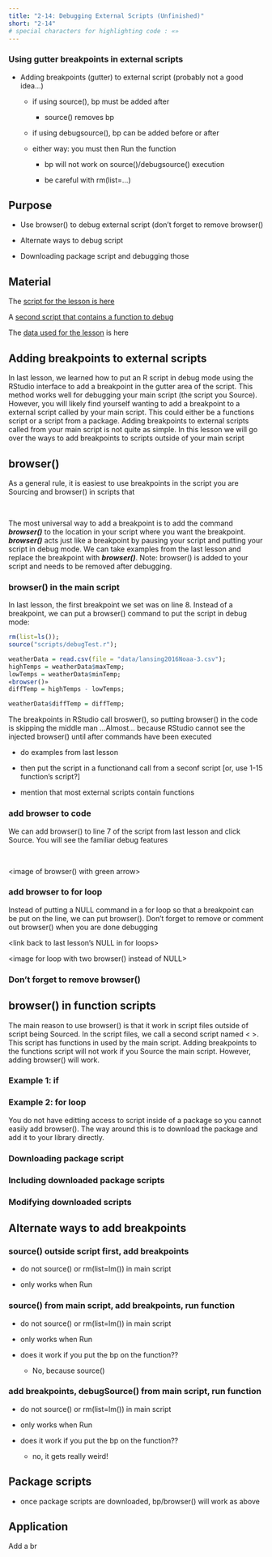 ```yaml
---
title: "2-14: Debugging External Scripts (Unfinished)"
short: "2-14"
# special characters for highlighting code : «»
---
```


### Using gutter breakpoints in external scripts

-   Adding breakpoints (gutter) to external script (probably not a good idea...)

    -   if using source(), bp must be added after

        -   source() removes bp

    -   if using debugsource(), bp can be added before or after

    -   either way: you must then Run the function

        -   bp will not work on source()/debugsource() execution

        -   be careful with rm(list=...)

## Purpose

-   Use browser() to debug external script (don't forget to remove browser()

-   Alternate ways to debug script

-   Downloading package script and debugging those

## Material

The [script for the lesson is here](../scripts/2-13_Breakpoints_new.R)

A [second script that contains a function to debug](../scripts/debugTest.r)

The [data used for the lesson](../data/Lansing2016Noaa-3.csv) is here

## Adding breakpoints to external scripts

In last lesson, we learned how to put an R script in debug mode using the RStudio interface to add a breakpoint in the gutter area of the script. This method works well for debugging your main script (the script you Source). However, you will likely find yourself wanting to add a breakpoint to a external script called by your main script. This could either be a functions script or a script from a package. Adding breakpoints to external scripts called from your main script is not quite as simple. In this lesson we will go over the ways to add breakpoints to scripts outside of your main script

## browser()

As a general rule, it is easiest to use breakpoints in the script you are Sourcing and browser() in scripts that

 

The most universal way to add a breakpoint is to add the command ***browser()*** to the location in your script where you want the breakpoint. ***browser()*** acts just like a breakpoint by pausing your script and putting your script in debug mode. We can take examples from the last lesson and replace the breakpoint with ***browser()***. [Note: browser() is added to your script and needs to be removed after debugging.]{.hl}

### browser() in the main script

In last lesson, the first breakpoint we set was on line 8. Instead of a breakpoint, we can put a browser() command to put the script in debug mode:

``` r
rm(list=ls());  
source("scripts/debugTest.r");

weatherData = read.csv(file = "data/lansing2016Noaa-3.csv");
highTemps = weatherData$maxTemp;
lowTemps = weatherData$minTemp;
«browser()»
diffTemp = highTemps - lowTemps;

weatherData$diffTemp = diffTemp;
```

The breakpoints in RStudio call broswer(), so putting browser() in the code is skipping the middle man ...Almost... because RStudio cannot see the injected browser() until after commands have been executed

-   do examples from last lesson

-   then put the script in a functionand call from a seconf script \[or, use 1-15 function's script?\]

-   mention that most external scripts contain functions

### add browser to code

We can add browser() to line 7 of the script from last lesson and click Source. You will see the familiar debug features

 

\<image of browser() with green arrow\>

### add browser to for loop

Instead of putting a NULL command in a for loop so that a breakpoint can be put on the line, we can put browser(). Don't forget to remove or comment out browser() when you are done debugging

\<link back to last lesson's NULL in for loops\>

\<image for loop with two browser() instead of NULL\>

### Don't forget to remove browser()

## browser() in function scripts

The main reason to use browser() is that it work in script files outside of script being Sourced. In the script files, we call a second script named \< \>. This script has functions in used by the main script. Adding breakpoints to the functions script will not work if you Source the main script. However, adding browser() will work.

### Example 1: if

### Example 2: for loop

You do not have editting access to script inside of a package so you cannot easily add browser(). The way around this is to download the package and add it to your library directly.

### Downloading package script

### Including downloaded package scripts

### Modifying downloaded scripts

## Alternate ways to add breakpoints

### source() outside script first, add breakpoints

-   do not source() or rm(list=lm()) in main script

-   only works when Run

### source() from main script, add breakpoints, run function

-   do not source() or rm(list=lm()) in main script

-   only works when Run

-   does it work if you put the bp on the function??

    -   No, because source()

### add breakpoints, debugSource() from main script, run function

-   do not source() or rm(list=lm()) in main script

-   only works when Run

-   does it work if you put the bp on the function??

    -   no, it gets really weird!

## Package scripts

-   once package scripts are downloaded, bp/browser() will work as above

## Application

Add a br
